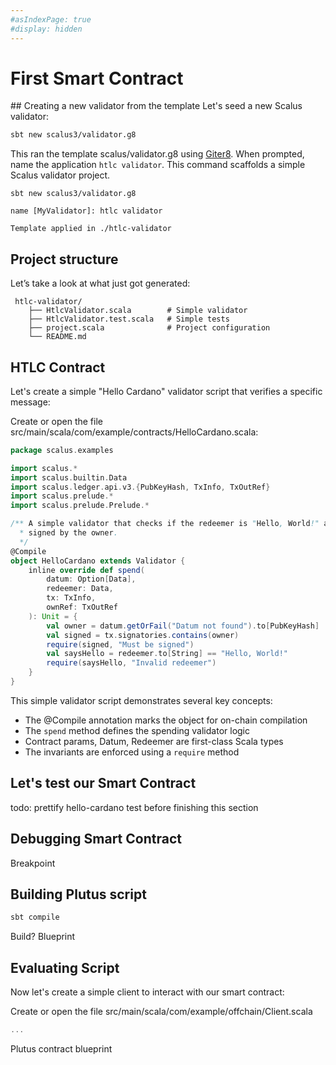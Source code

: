 ```yaml
---
#asIndexPage: true
#display: hidden
---
```


# First Smart Contract

<Steps>
## Creating a new validator from the template
Let's seed a new Scalus validator:

```sh copy
sbt new scalus3/validator.g8
```
This ran the template scalus/validator.g8 using [Giter8](https://www.foundweekends.org/giter8/).
When prompted, name the application `htlc validator`. This command scaffolds a simple Scalus validator project.
```console
sbt new scalus3/validator.g8

name [MyValidator]: htlc validator

Template applied in ./htlc-validator
```
## Project structure
Let’s take a look at what just got generated:

```ansi
 htlc-validator/
    ├── HtlcValidator.scala        # Simple validator
    ├── HtlcValidator.test.scala   # Simple tests
    ├── project.scala              # Project configuration
    └── README.md
```

## HTLC Contract
Let's create a simple "Hello Cardano" validator script that verifies a specific message:

Create or open the file src/main/scala/com/example/contracts/HelloCardano.scala:
```scala copy
package scalus.examples

import scalus.*
import scalus.builtin.Data
import scalus.ledger.api.v3.{PubKeyHash, TxInfo, TxOutRef}
import scalus.prelude.*
import scalus.prelude.Prelude.*

/** A simple validator that checks if the redeemer is "Hello, World!" and if the transaction is
  * signed by the owner.
  */
@Compile
object HelloCardano extends Validator {
    inline override def spend(
        datum: Option[Data],
        redeemer: Data,
        tx: TxInfo,
        ownRef: TxOutRef
    ): Unit = {
        val owner = datum.getOrFail("Datum not found").to[PubKeyHash]
        val signed = tx.signatories.contains(owner)
        require(signed, "Must be signed")
        val saysHello = redeemer.to[String] == "Hello, World!"
        require(saysHello, "Invalid redeemer")
    }
}

```

This simple validator script demonstrates several key concepts:
- The @Compile annotation marks the object for on-chain compilation
- The `spend` method defines the spending validator logic
- Contract params, Datum, Redeemer are first-class Scala types
- The invariants are enforced using a `require` method

## Let's test our Smart Contract

todo: prettify hello-cardano test before finishing this section

## Debugging Smart Contract

Breakpoint

## Building Plutus script

```sh copy
sbt compile
```

Build?
Blueprint

## Evaluating Script
Now let's create a simple client to interact with our smart contract:

Create or open the file src/main/scala/com/example/offchain/Client.scala
```scala copy
...
```

</Steps>

Plutus contract blueprint
